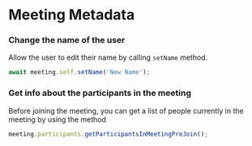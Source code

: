 # Meeting Metadata

### Change the name of the user

Allow the user to edit their name by calling `setName` method.

```ts
await meeting.self.setName('New Name');
```

### Get info about the participants in the meeting

Before joining the meeting, you can get a list of people currently in the meeting by using the method

```ts
meeting.participants.getParticipantsInMeetingPreJoin();
```
